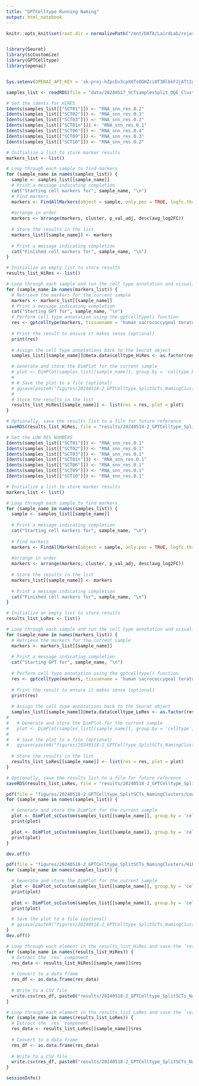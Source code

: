 ```yaml
---
title: "GPTCelltype Running Naming"
output: html_notebook
---
```



```r
knitr::opts_knit$set(root.dir = normalizePath("/mnt/DATA/LairdLab/rojas/SCT_01to10_TotalAtlas/")) 


library(Seurat)
library(scCustomize)
library(GPTCelltype)
library(openai)


Sys.setenv(OPENAI_API_KEY = 'sk-proj-hZpcEv3cpX0TsOGHZciOT3BlbkFJjATtIgB2A2BmKHuFGVeZ')


```


```r
samples_list <- readRDS(file = "data/20240517_SCTsamplesSplit_DGE_Clustering/SamplesList_SCTlistThatCreatedObjects.rds")
```


```r
# Set the idents for HIRES
Idents(samples_list[["SCT01"]]) <- "RNA_snn_res.0.2"
Idents(samples_list[["SCT02"]]) <- "RNA_snn_res.0.3"
Idents(samples_list[["SCT03"]]) <- "RNA_snn_res.0.2"
Idents(samples_list[["SCT01n"]]) <- "RNA_snn_res.0.1"
Idents(samples_list[["SCT06"]]) <- "RNA_snn_res.0.4"
Idents(samples_list[["SCT09"]]) <- "RNA_snn_res.0.3"
Idents(samples_list[["SCT10"]]) <- "RNA_snn_res.0.2"


```



```r
# Initialize a list to store marker results
markers_list <- list()

# Loop through each sample to find markers
for (sample_name in names(samples_list)) {
  sample <- samples_list[[sample_name]]
  # Print a message indicating completion
  cat("Starting cell markers for", sample_name, "\n")
  # Find markers
  markers <- FindAllMarkers(object = sample, only.pos = TRUE, logfc.threshold = 0.25)
  
  #arrange in order
  markers <- arrange(markers, cluster, p_val_adj, desc(avg_log2FC))
  
  # Store the results in the list
  markers_list[[sample_name]] <- markers
  
  # Print a message indicating completion
  cat("Finished cell markers for", sample_name, "\n")
}


```


```r
# Initialize an empty list to store results
results_list_HiRes <- list()

# Loop through each sample and run the cell type annotation and visualization
for (sample_name in names(markers_list)) {
  # Retrieve the markers for the current sample
  markers <- markers_list[[sample_name]]
  # Print a message indicating completion
  cat("Starting GPT for", sample_name, "\n")
  # Perform cell type annotation using the gptcelltype() function
  res <- gptcelltype(markers, tissuename = 'human sacrococcygeal teratoma, It is OK if you dont know the cell type,', model = 'gpt-4o', topgenenumber = 20)
  
  # Print the result to ensure it makes sense (optional)
  print(res)
  
  # Assign the cell type annotations back to the Seurat object
  samples_list[[sample_name]]@meta.data$celltype_HiRes <- as.factor(res[as.character(Idents(samples_list[[sample_name]]))])

  # Generate and store the DimPlot for the current sample
  # plot <- DimPlot(samples_list[[sample_name]], group.by = 'celltype_HiRes')
  # 
  # # Save the plot to a file (optional)
  # ggsave(paste0("figures/20240518-2_GPTCelltype_SplitSCTs_NamingClusters/",sample_name, "_celltype_plot_HiRes.png"), plot = plot)
  # 
  # Store the results in the list
  results_list_HiRes[[sample_name]] <- list(res = res, plot = plot)
}

# Optionally, save the results list to a file for future reference
saveRDS(results_list_HiRes, file = "results/20240518-2_GPTCelltype_SplitSCTs_NamingClusters/results_list_HiRes.rds")

```




```r
# Set the LOW RES NUMBERS
Idents(samples_list[["SCT01"]]) <- "RNA_snn_res.0.1"
Idents(samples_list[["SCT02"]]) <- "RNA_snn_res.0.1"
Idents(samples_list[["SCT03"]]) <- "RNA_snn_res.0.1"
Idents(samples_list[["SCT01n"]]) <- "RNA_snn_res.0.1"
Idents(samples_list[["SCT06"]]) <- "RNA_snn_res.0.1"
Idents(samples_list[["SCT09"]]) <- "RNA_snn_res.0.1"
Idents(samples_list[["SCT10"]]) <- "RNA_snn_res.0.1"
```



```r
# Initialize a list to store marker results
markers_list <- list()

# Loop through each sample to find markers
for (sample_name in names(samples_list)) {
  sample <- samples_list[[sample_name]]
  
  # Print a message indicating completion
  cat("Starting cell markers for", sample_name, "\n")
  
  # Find markers
  markers <- FindAllMarkers(object = sample, only.pos = TRUE, logfc.threshold = 0.25)
  
  #arrange in order
  markers <- arrange(markers, cluster, p_val_adj, desc(avg_log2FC))
  
  # Store the results in the list
  markers_list[[sample_name]] <- markers
  
  # Print a message indicating completion
  cat("Finished cell markers for", sample_name, "\n")
}


```

```r
# Initialize an empty list to store results
results_list_LoRes <- list()

# Loop through each sample and run the cell type annotation and visualization
for (sample_name in names(markers_list)) {
  # Retrieve the markers for the current sample
  markers <- markers_list[[sample_name]]
  
  # Print a message indicating completion
  cat("Starting GPT for", sample_name, "\n")
  
  # Perform cell type annotation using the gptcelltype() function
  res <- gptcelltype(markers, tissuename = 'human sacrococcygeal teratoma, It is OK if you dont know the cell type,', model = 'gpt-4o', topgenenumber = 20)
  
  # Print the result to ensure it makes sense (optional)
  print(res)
  
  # Assign the cell type annotations back to the Seurat object
  samples_list[[sample_name]]@meta.data$celltype_LoRes <- as.factor(res[as.character(Idents(samples_list[[sample_name]]))])
# 
#   # Generate and store the DimPlot for the current sample
#   plot <- DimPlot(samples_list[[sample_name]], group.by = 'celltype')
# 
#   # Save the plot to a file (optional)
#   ggsave(paste0("figures/20240518-2_GPTCelltype_SplitSCTs_NamingClusters/",sample_name, "_celltype_plot_LoRes.png"), plot = plot)
  
  # Store the results in the list
  results_list_LoRes[[sample_name]] <- list(res = res, plot = plot)
}

# Optionally, save the results list to a file for future reference
saveRDS(results_list_LoRes, file = "results/20240518-2_GPTCelltype_SplitSCTs_NamingClusters/results_list_LoRes.rds")
```

```r
pdf(file = "figures/20240518-2_GPTCelltype_SplitSCTs_NamingClusters/LowRes_GPT-UMAPs.pdf" , width = 18)
for (sample_name in names(samples_list)) {

  # Generate and store the DimPlot for the current sample
  plot <- DimPlot_scCustom(samples_list[[sample_name]], group.by = 'celltype_LoRes', label = T, label.box = T, repel = T) + NoLegend()
  print(plot)

  plot <- DimPlot_scCustom(samples_list[[sample_name]], group.by = 'celltype_LoRes') + NoLegend()
  print(plot)
}

dev.off()

pdf(file = "figures/20240518-2_GPTCelltype_SplitSCTs_NamingClusters/HiRes_GPT-UMAPs.pdf" , width = 18)
for (sample_name in names(samples_list)) {

  # Generate and store the DimPlot for the current sample
  plot <- DimPlot_scCustom(samples_list[[sample_name]], group.by = 'celltype_HiRes', label = T, label.box = T, repel = T) + NoLegend()
  print(plot)
  
  plot <- DimPlot_scCustom(samples_list[[sample_name]], group.by = 'celltype_HiRes') + NoLegend()
  print(plot)

  # Save the plot to a file (optional)
  # ggsave(paste0("figures/20240518-2_GPTCelltype_SplitSCTs_NamingClusters/",sample_name, "_celltype_plot_LoRes.png"), plot = plot)
}
dev.off()

```


```r
# Loop through each element in the results_list_HiRes and save the `res` component as a CSV
for (sample_name in names(results_list_HiRes)) {
  # Extract the `res` component
  res_data <- results_list_HiRes[[sample_name]]$res
  
  # Convert to a data frame
  res_df <- as.data.frame(res_data)
  
  # Write to a CSV file
  write.csv(res_df, paste0("results/20240518-2_GPTCelltype_SplitSCTs_NamingClusters/",sample_name, "_HiRes_GPT_results.csv"), row.names = TRUE)
}

# Loop through each element in the results_list_LoRes and save the `res` component as a CSV
for (sample_name in names(results_list_LoRes)) {
  # Extract the `res` component
  res_data <- results_list_LoRes[[sample_name]]$res
  
  # Convert to a data frame
  res_df <- as.data.frame(res_data)
  
  # Write to a CSV file
  write.csv(res_df, paste0("results/20240518-2_GPTCelltype_SplitSCTs_NamingClusters/",sample_name, "_LoRes_GPT_results.csv"), row.names = TRUE)
}
```


```r
sessionInfo()
```

